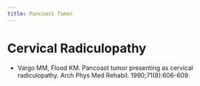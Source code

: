 ```yaml
---
title: Pancoast Tumor
---
```



# Cervical Radiculopathy

:::{.callout-note}

- Vargo MM, Flood KM. Pancoast tumor presenting as cervical radiculopathy. Arch Phys Med Rehabil. 1990;71(8):606-609.
:::